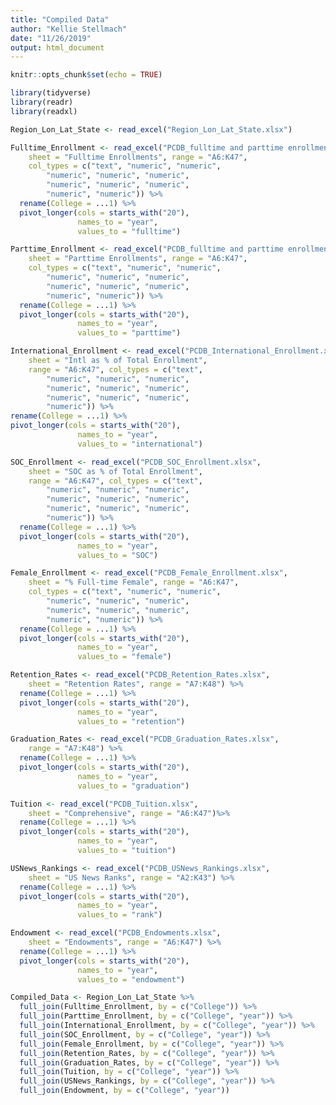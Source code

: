 ```yaml
---
title: "Compiled Data"
author: "Kellie Stellmach"
date: "11/26/2019"
output: html_document
---
```


```r
knitr::opts_chunk$set(echo = TRUE)
```

```r
library(tidyverse)
library(readr)
library(readxl)
```

```r
Region_Lon_Lat_State <- read_excel("Region_Lon_Lat_State.xlsx")
```

```r
Fulltime_Enrollment <- read_excel("PCDB_fulltime and parttime enrollment.xlsx", 
    sheet = "Fulltime Enrollments", range = "A6:K47", 
    col_types = c("text", "numeric", "numeric", 
        "numeric", "numeric", "numeric", 
        "numeric", "numeric", "numeric", 
        "numeric", "numeric")) %>% 
  rename(College = ...1) %>% 
  pivot_longer(cols = starts_with("20"),
               names_to = "year", 
               values_to = "fulltime")
```

```r
Parttime_Enrollment <- read_excel("PCDB_fulltime and parttime enrollment.xlsx", 
    sheet = "Parttime Enrollments", range = "A6:K47", 
    col_types = c("text", "numeric", "numeric", 
        "numeric", "numeric", "numeric", 
        "numeric", "numeric", "numeric", 
        "numeric", "numeric")) %>% 
  rename(College = ...1) %>% 
  pivot_longer(cols = starts_with("20"),
               names_to = "year", 
               values_to = "parttime")

```


```r
International_Enrollment <- read_excel("PCDB_International_Enrollment.xlsx", 
    sheet = "Intl as % of Total Enrollment", 
    range = "A6:K47", col_types = c("text", 
        "numeric", "numeric", "numeric", 
        "numeric", "numeric", "numeric", 
        "numeric", "numeric", "numeric", 
        "numeric")) %>% 
rename(College = ...1) %>% 
pivot_longer(cols = starts_with("20"),
               names_to = "year", 
               values_to = "international")
```


```r
SOC_Enrollment <- read_excel("PCDB_SOC_Enrollment.xlsx", 
    sheet = "SOC as % of Total Enrollment", 
    range = "A6:K47", col_types = c("text", 
        "numeric", "numeric", "numeric", 
        "numeric", "numeric", "numeric", 
        "numeric", "numeric", "numeric", 
        "numeric")) %>% 
  rename(College = ...1) %>% 
  pivot_longer(cols = starts_with("20"),
               names_to = "year", 
               values_to = "SOC")
```

```r
Female_Enrollment <- read_excel("PCDB_Female_Enrollment.xlsx", 
    sheet = "% Full-time Female", range = "A6:K47", 
    col_types = c("text", "numeric", "numeric", 
        "numeric", "numeric", "numeric", 
        "numeric", "numeric", "numeric", 
        "numeric", "numeric")) %>% 
  rename(College = ...1) %>% 
  pivot_longer(cols = starts_with("20"),
               names_to = "year", 
               values_to = "female")
```

```r
Retention_Rates <- read_excel("PCDB_Retention_Rates.xlsx", 
    sheet = "Retention Rates", range = "A7:K48") %>% 
  rename(College = ...1) %>% 
  pivot_longer(cols = starts_with("20"),
               names_to = "year", 
               values_to = "retention")
```

```r
Graduation_Rates <- read_excel("PCDB_Graduation_Rates.xlsx", 
    range = "A7:K48") %>% 
  rename(College = ...1) %>% 
  pivot_longer(cols = starts_with("20"),
               names_to = "year", 
               values_to = "graduation")
```

```r
Tuition <- read_excel("PCDB_Tuition.xlsx", 
    sheet = "Comprehensive", range = "A6:K47")%>% 
  rename(College = ...1) %>% 
  pivot_longer(cols = starts_with("20"),
               names_to = "year", 
               values_to = "tuition")
```

```r
USNews_Rankings <- read_excel("PCDB_USNews_Rankings.xlsx", 
    sheet = "US News Ranks", range = "A2:K43") %>% 
  rename(College = ...1) %>% 
  pivot_longer(cols = starts_with("20"),
               names_to = "year", 
               values_to = "rank")
```

```r
Endowment <- read_excel("PCDB_Endowments.xlsx", 
    sheet = "Endowments", range = "A6:K47") %>% 
  rename(College = ...1) %>% 
  pivot_longer(cols = starts_with("20"),
               names_to = "year", 
               values_to = "endowment")
```

```r
Compiled_Data <- Region_Lon_Lat_State %>% 
  full_join(Fulltime_Enrollment, by = c("College")) %>%
  full_join(Parttime_Enrollment, by = c("College", "year")) %>% 
  full_join(International_Enrollment, by = c("College", "year")) %>% 
  full_join(SOC_Enrollment, by = c("College", "year")) %>% 
  full_join(Female_Enrollment, by = c("College", "year")) %>% 
  full_join(Retention_Rates, by = c("College", "year")) %>%
  full_join(Graduation_Rates, by = c("College", "year")) %>% 
  full_join(Tuition, by = c("College", "year")) %>% 
  full_join(USNews_Rankings, by = c("College", "year")) %>% 
  full_join(Endowment, by = c("College", "year"))

```









